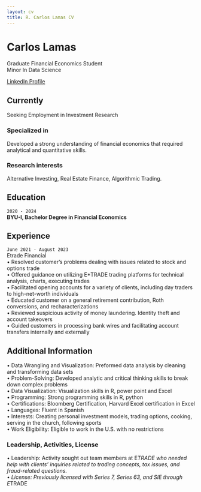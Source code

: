 ```yaml
---
layout: cv
title: R. Carlos Lamas CV
---
```

# Carlos Lamas
Graduate Financial Economics Student <br>
Minor In Data Science 

<div id="webaddress">
<a href="https://www.linkedin.com/in/carlos-lamas-8323a2251/">LinkedIn Profile</a>
</div>


## Currently

Seeking Employment in Investment Research 

### Specialized in

Developed a strong understanding of financial economics that required analytical and quantitative skills. 


### Research interests

Alternative Investing, Real Estate Finance, Algorithmic Trading. 


## Education

`2020 - 2024`<br>
__BYU-I, Bachelor Degree in Financial Economics__



## Experience 
`June 2021 - August 2023`<br>
Etrade Financial <br>
• Resolved customer's problems dealing with issues related to stock and options trade <br>
• Offered guidance on utilizing E*TRADE trading platforms for technical analysis, charts, executing trades <br>
• Facilitated opening accounts for a variety of clients, including day traders to high-net-worth individuals<br>
• Educated customer on a general retirement contribution, Roth conversions, and recharacterizations <br>
• Reviewed suspicious activity of money laundering. Identity theft and account takeovers<br>
• Guided customers in processing bank wires and facilitating account transfers internally and externally <br>

## Additional Information 
• Data Wrangling and Visualization: Preformed data analysis by cleaning and transforming data sets <br>
• Problem-Solving: Developed analytic and critical thinking skills to break down complex problems  <br>
• Data Visualization: Visualization skills in R, power point and Excel<br>
• Programming: Strong programming skills in R, python <br>
• Certifications: Bloomberg Certification, Harvard Excel certification in Excel <br>
• Languages: Fluent in Spanish <br>
• Interests: Creating personal investment models, trading options, cooking, serving in the church, following sports<br>
• Work Eligibility: Eligible to work in the U.S. with no restrictions  <br>

### Leadership, Activities, License 	 						             		           	
• Leadership: Activity sought out team members at E*TRADE who needed help with clients’ inquiries related to trading concepts, tax issues, and fraud-related questions. <br>
• License: Previously licensed with Series 7, Series 63, and SIE through E*TRADE<br>




<!-- ### Footer

Last updated: April 2024 -->

